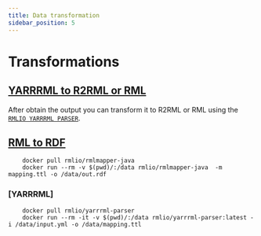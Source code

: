 ```yaml
---
title: Data transformation
sidebar_position: 5
---
```


# Transformations
## [YARRRML to R2RML or RML](https://rml.io/yarrrml/)
After obtain the output you can transform it to R2RML or RML using the [`RMLIO YARRRML PARSER`](https://rml.io/yarrrml/).


## [RML to RDF](https://hub.docker.com/r/rmlio/yarrrml-parser)

```shell
    docker pull rmlio/rmlmapper-java
    docker run --rm -v $(pwd)/:/data rmlio/rmlmapper-java  -m mapping.ttl -o /data/out.rdf
```

### [YARRRML]

```shell
    docker pull rmlio/yarrrml-parser
    docker run --rm -it -v $(pwd)/:/data rmlio/yarrrml-parser:latest -i /data/input.yml -o /data/mapping.ttl
```
